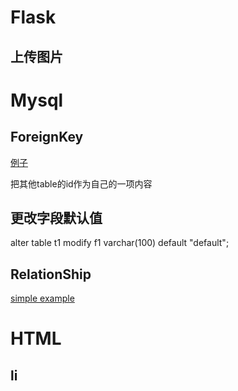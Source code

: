 = Flask =
== 上传图片 ==

= Mysql =
== ForeignKey ==
[[http://www.cppblog.com/wolf/archive/2013/06/30/69089.html|例子]]

把其他table的id作为自己的一项内容

== 更改字段默认值 ==
alter table t1 modify f1 varchar(100) default "default";

== RelationShip ==
[[http://pythonhosted.org/Flask-SQLAlchemy/models.html#simple-example|simple example]]

= HTML =
== li ==
